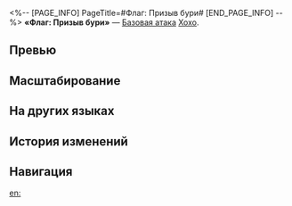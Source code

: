 <%-- [PAGE_INFO]
PageTitle=#Флаг: Призыв бури#
[END_PAGE_INFO] --%>
{{Навык Инфобокс
|Название         = Флаг: Призыв бури
|Изображение      = Навык Флаг: Призыв бури.png
|Персонаж         = Хохо
|Тип              = Базовая атака
|Тэг              = Одиночная атака
|УронСтойк        = 10
|ЭнергияГен       = 20
|Энергия          = 
|Длительность     = 
|Описание         = Наносит выбранному противнику ветряной урон, равный {{Цвет|Выделенный|25%—55%}} от макс. НР Хохо.
|Свойство1        = 
|Масштабирование1 = 
}}
'''«Флаг: Призыв бури»''' — [[Базовая атака]] [[Хохо]].

==Превью==
{{Превью
|Файл = Флаг: Призыв бури Превью
}}

==Масштабирование==
{{Масштабирование навыка
|25%;30%;35%;40%;45%;50%;55%;60%;65%;70%
}}

==На других языках==
{{На других языках
|en   = Banner: Stormcaller
|zhs  = 令旗•征风召雨
|zht  = 令旗•征風召雨
|ja   = {{Rubi|令旗|れいき}}・{{Rubi|風雨招来|ふううしょうらい}}
|ko   = 깃발•풍우 소환
|es   = Estandarte: Llamatormentas
|fr   = Bannière de tempête
|ru   = Флаг: Призыв бури
|th   = Banner: Stormcaller
|vi   = Cờ Lệnh - Hô Mưa Gọi Gió
|de   = Banner: Durch Wind und Regen
|id   = Banner: Stormcaller
|pt   = Estandarte: Invoca-Tempestades
}}

==История изменений==
{{История изменений|3.5}}

==Навигация==
{{Навык Навбокс|Хохо}}

[[en:]]